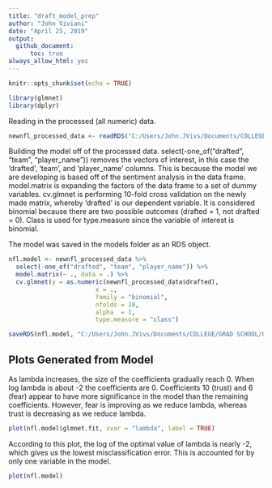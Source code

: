 ```yaml
---
title: "draft_model_prep"
author: "John Viviani"
date: "April 25, 2019"
output: 
  github_document:
      toc: true
always_allow_html: yes
---
```


```r
knitr::opts_chunk$set(echo = TRUE)

library(glmnet)
library(dplyr)

```

Reading in the processed (all numeric) data.

```r

newnfl_processed_data <- readRDS("C:/Users/John.JVivs/Documents/COLLEGE/GRAD SCHOOL/GDAT510/JohnV_FinalProject/data/processed/newnfl_processed_data.rds")

```

Building the model off of the processed data. select(-one_of("drafted", "team", "player_name")) removes the vectors of interest, in this case the 'drafted', 'team', and 'player_name' columns. This is because the model we are developing is based off of the sentiment analysis in the data frame. model.matrix is expanding the factors of the data frame to a set of dummy variables. cv.glmnet is performing 10-fold cross validation on the newly made matrix, whereby 'drafted' is our dependent variable. It is considered binomial because there are two possible outcomes (drafted = 1, not drafted = 0). Class is used for type.measure since the variable of interest is binomial.

The model was saved in the models folder as an RDS object.

```r

nfl.model <- newnfl_processed_data %>% 
  select(-one_of("drafted", "team", "player_name")) %>% 
  model.matrix(~ ., data = .) %>% 
  cv.glmnet(y = as.numeric(newnfl_processed_data$drafted), 
                        x = ., 
                        family = "binomial",
                        nfolds = 10,
                        alpha  = 1, 
                        type.measure = "class")

saveRDS(nfl.model, "C:/Users/John.JVivs/Documents/COLLEGE/GRAD SCHOOL/GDAT510/JohnV_FinalProject/data/models/nfl.model.rds")

```

## Plots Generated from Model

As lambda increases, the size of the coefficients gradually reach 0. When log lambda is about -2 the coefficients are 0. Coefficients 10 (trust) and 6 (fear) appear to have more significance in the model than the remaining coefficients. However, fear is improving as we reduce lambda, whereas trust is decreasing as we reduce lambda.

```r

plot(nfl.model$glmnet.fit, xvar = "lambda", label = TRUE)

```

According to this plot, the log of the optimal value of lambda is nearly -2, which gives us the lowest misclassification error. This is accounted for by only one variable in the model.

```r

plot(nfl.model)

```










